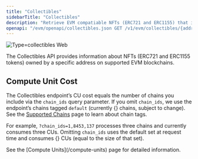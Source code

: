 ```yaml
---
title: "Collectibles"
sidebarTitle: "Collectibles"
description: "Retrieve EVM compatiable NFTs (ERC721 and ERC1155) that include token identifiers, token standard, chain information, balance, and basic token attributes."
openapi: "/evm/openapi/collectibles.json GET /v1/evm/collectibles/{address}"
---
```



![Type=collectibles Web](/images/type=collectibles.webp)

The Collectibles API provides information about NFTs (ERC721 and ERC1155 tokens) owned by a specific address on supported EVM blockchains.

<SupportedChains endpoint="collectibles" />

## Compute Unit Cost

The Collectibles endpoint’s CU cost equals the number of chains you include via the `chain_ids` query parameter. If you omit `chain_ids`, we use the endpoint’s chains tagged `default` (currently {<DefaultChainCount endpoint="collectibles" />} chains, subject to change). See the [Supported Chains](/evm/supported-chains#tags) page to learn about chain tags.

For example, `?chain_ids=1,8453,137` processes three chains and currently consumes three CUs. Omitting `chain_ids` uses the default set at request time and consumes {<DefaultChainCount endpoint="collectibles" />} CUs (equal to the size of that set).

<Note>
See the [Compute Units](/compute-units) page for detailed information.
</Note>